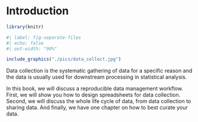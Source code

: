 
# Introduction

``` r
library(knitr)
```

```r
#| label: fig-separate-files
#| echo: false
#| out-width: "90%"

include_graphics("./pics/data_collect.jpg")
```

Data collection is the systematic gathering of data for a specific reason and the data is usually used for downstream processing in statistical analysis.

In this book, we will discuss a reproducible data management workflow.
First, we will show you how to design spreadsheets for data collection.
Second, we will discuss the whole life cycle of data, from data collection to sharing data.
And finally, we have one chapter on how to best curate your data.
